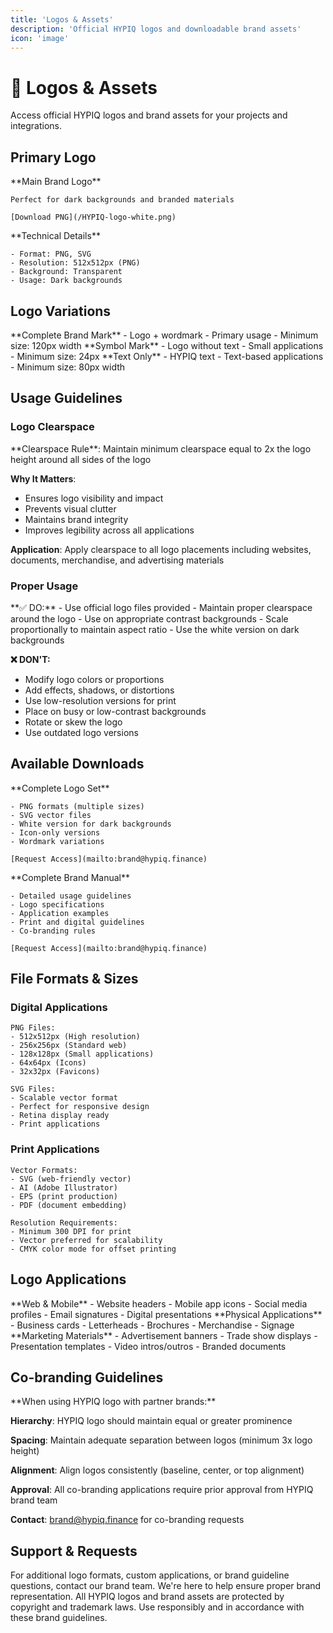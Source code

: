 ```yaml
---
title: 'Logos & Assets'
description: 'Official HYPIQ logos and downloadable brand assets'
icon: 'image'
---
```


# 🎨 Logos & Assets

Access official HYPIQ logos and brand assets for your projects and integrations.

## Primary Logo

<CardGroup cols={2}>
  <Card title="HYPIQ Logo - White" icon="image">
    **Main Brand Logo**
    
    Perfect for dark backgrounds and branded materials
    
    [Download PNG](/HYPIQ-logo-white.png)
  </Card>
  <Card title="Logo Specifications" icon="ruler">
    **Technical Details**
    
    - Format: PNG, SVG
    - Resolution: 512x512px (PNG)
    - Background: Transparent
    - Usage: Dark backgrounds
  </Card>
</CardGroup>

## Logo Variations

<CardGroup cols={3}>
  <Card title="Full Logo" icon="square">
    **Complete Brand Mark**
    - Logo + wordmark
    - Primary usage
    - Minimum size: 120px width
  </Card>
  <Card title="Icon Only" icon="circle">
    **Symbol Mark**
    - Logo without text
    - Small applications
    - Minimum size: 24px
  </Card>
  <Card title="Wordmark" icon="type">
    **Text Only**
    - HYPIQ text
    - Text-based applications
    - Minimum size: 80px width
  </Card>
</CardGroup>

## Usage Guidelines

### Logo Clearspace
<Accordion title="Minimum Spacing Requirements">
  **Clearspace Rule**: Maintain minimum clearspace equal to 2x the logo height around all sides of the logo
  
  **Why It Matters**: 
  - Ensures logo visibility and impact
  - Prevents visual clutter
  - Maintains brand integrity
  - Improves legibility across all applications
  
  **Application**: Apply clearspace to all logo placements including websites, documents, merchandise, and advertising materials
</Accordion>

### Proper Usage
<Accordion title="Do's and Don'ts">
  **✅ DO:**
  - Use official logo files provided
  - Maintain proper clearspace around the logo
  - Use on appropriate contrast backgrounds
  - Scale proportionally to maintain aspect ratio
  - Use the white version on dark backgrounds
  
  **❌ DON'T:**
  - Modify logo colors or proportions
  - Add effects, shadows, or distortions
  - Use low-resolution versions for print
  - Place on busy or low-contrast backgrounds
  - Rotate or skew the logo
  - Use outdated logo versions
</Accordion>

## Available Downloads

<CardGroup cols={2}>
  <Card title="Logo Package" icon="download">
    **Complete Logo Set**
    
    - PNG formats (multiple sizes)
    - SVG vector files
    - White version for dark backgrounds
    - Icon-only versions
    - Wordmark variations
    
    [Request Access](mailto:brand@hypiq.finance)
  </Card>
  <Card title="Brand Guidelines" icon="file-text">
    **Complete Brand Manual**
    
    - Detailed usage guidelines
    - Logo specifications
    - Application examples
    - Print and digital guidelines
    - Co-branding rules
    
    [Request Access](mailto:brand@hypiq.finance)
  </Card>
</CardGroup>

## File Formats & Sizes

### Digital Applications
```
PNG Files:
- 512x512px (High resolution)
- 256x256px (Standard web)
- 128x128px (Small applications)
- 64x64px (Icons)
- 32x32px (Favicons)

SVG Files:
- Scalable vector format
- Perfect for responsive design
- Retina display ready
- Print applications
```

### Print Applications
```
Vector Formats:
- SVG (web-friendly vector)
- AI (Adobe Illustrator)
- EPS (print production)
- PDF (document embedding)

Resolution Requirements:
- Minimum 300 DPI for print
- Vector preferred for scalability
- CMYK color mode for offset printing
```

## Logo Applications

<CardGroup cols={3}>
  <Card title="Digital Media" icon="monitor">
    **Web & Mobile**
    - Website headers
    - Mobile app icons
    - Social media profiles
    - Email signatures
    - Digital presentations
  </Card>
  <Card title="Print Materials" icon="printer">
    **Physical Applications**
    - Business cards
    - Letterheads
    - Brochures
    - Merchandise
    - Signage
  </Card>
  <Card title="Branded Content" icon="megaphone">
    **Marketing Materials**
    - Advertisement banners
    - Trade show displays
    - Presentation templates
    - Video intros/outros
    - Branded documents
  </Card>
</CardGroup>

## Co-branding Guidelines

<Accordion title="Partner Logo Usage">
  **When using HYPIQ logo with partner brands:**
  
  **Hierarchy**: HYPIQ logo should maintain equal or greater prominence
  
  **Spacing**: Maintain adequate separation between logos (minimum 3x logo height)
  
  **Alignment**: Align logos consistently (baseline, center, or top alignment)
  
  **Approval**: All co-branding applications require prior approval from HYPIQ brand team
  
  **Contact**: [brand@hypiq.finance](mailto:brand@hypiq.finance) for co-branding requests
</Accordion>

## Support & Requests

<Card title="Brand Team Contact" icon="mail" href="mailto:brand@hypiq.finance">
  For additional logo formats, custom applications, or brand guideline questions, contact our brand team. We're here to help ensure proper brand representation.
</Card>

<Info>
  All HYPIQ logos and brand assets are protected by copyright and trademark laws. Use responsibly and in accordance with these brand guidelines.
</Info>